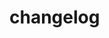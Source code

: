 # changelog


<ul className="grid grid-cols-1 md:grid-cols-2 lg:grid-cols-3 xl:grid-cols-4 gap-4 -ml-6">

<ReferenceCard
    title="v2.0.0"
    description="v2.0.0"
    url="changelog/v2.0.0"
/>
<ReferenceCard
    title="v2.1.0"
    description="v2.1.0"
    url="changelog/v2.1.0"
/>
<ReferenceCard
    title="v2.2.0"
    description="v2.2.0"
    url="changelog/v2.2.0"
/>
<ReferenceCard
    title="v2.3.0"
    description="v2.3.0"
    url="changelog/v2.3.0"
/>
<ReferenceCard
    title="v2.3.1"
    description="v2.3.1"
    url="changelog/v2.3.1"
/>
<ReferenceCard
    title="v2.4.0"
    description="v2.4.0"
    url="changelog/v2.4.0"
/>
<ReferenceCard
    title="v2.4.1"
    description="v2.4.1"
    url="changelog/v2.4.1"
/>
<ReferenceCard
    title="v2.5.0"
    description="v2.5.0"
    url="changelog/v2.5.0"
/>
<ReferenceCard
    title="v2.5.1"
    description="v2.5.1"
    url="changelog/v2.5.1"
/>
<ReferenceCard
    title="v3.0.0"
    description="v3.0.0"
    url="changelog/v3.0.0"
/>
<ReferenceCard
    title="v3.0.1"
    description="v3.0.1"
    url="changelog/v3.0.1"
/>
<ReferenceCard
    title="v3.1.0"
    description="v3.1.0"
    url="changelog/v3.1.0"
/>
<ReferenceCard
    title="v3.2.0"
    description="Current - v3.2.0"
    url="changelog/v3.2.0"
/>
<ReferenceCard
    title="v3.2.1"
    description="v3.2.1"
    url="changelog/v3.2.1"
/>
<ReferenceCard
    title="v3.2.2"
    description="v3.2.2"
    url="changelog/v3.2.2"
/>
<ReferenceCard
    title="v3.2.3"
    description="v3.2.3"
    url="changelog/v3.2.3"
/>
<ReferenceCard
    title="Current - v3.2.4"
    description="Current - v3.2.4"
    url="changelog/Current - v3.2.4"
/>
</ul>
